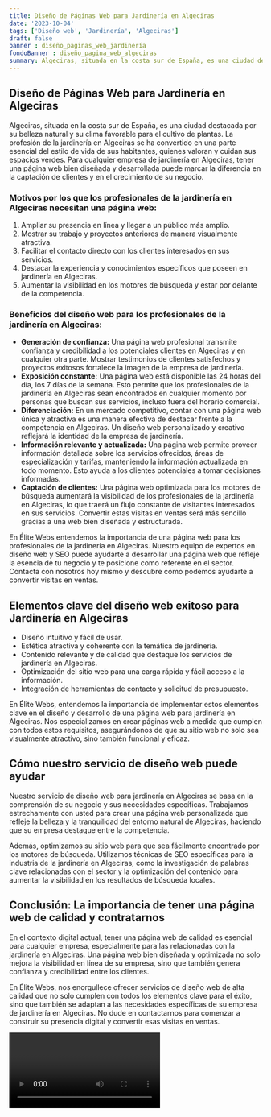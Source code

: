 ```yaml
---
title: Diseño de Páginas Web para Jardinería en Algeciras
date: '2023-10-04'
tags: ['Diseño web', 'Jardinería', 'Algeciras']
draft: false
banner : diseño_paginas_web_jardinería
fondoBanner : diseño_pagina_web_algeciras
summary: Algeciras, situada en la costa sur de España, es una ciudad destacada por su belleza natural y su clima favorable para el cultivo de plantas. La profesión de la jardinería en Algeciras se ha convertido en una parte esencial del estilo de vida de sus habitantes, quienes valoran y cuidan sus espacios verdes. Para cualquier empresa de jardinería en Algeciras, tener una página web bien diseñada y desarrollada puede marcar la diferencia en la captación de clientes y en el crecimiento de su negocio.
---
```


## Diseño de Páginas Web para Jardinería en Algeciras

Algeciras, situada en la costa sur de España, es una ciudad destacada por su belleza natural y su clima favorable para el cultivo de plantas. La profesión de la jardinería en Algeciras se ha convertido en una parte esencial del estilo de vida de sus habitantes, quienes valoran y cuidan sus espacios verdes. Para cualquier empresa de jardinería en Algeciras, tener una página web bien diseñada y desarrollada puede marcar la diferencia en la captación de clientes y en el crecimiento de su negocio.

### Motivos por los que los profesionales de la jardinería en Algeciras necesitan una página web:

1. Ampliar su presencia en línea y llegar a un público más amplio.
2. Mostrar su trabajo y proyectos anteriores de manera visualmente atractiva.
3. Facilitar el contacto directo con los clientes interesados en sus servicios.
4. Destacar la experiencia y conocimientos específicos que poseen en jardinería en Algeciras.
5. Aumentar la visibilidad en los motores de búsqueda y estar por delante de la competencia.

### Beneficios del diseño web para los profesionales de la jardinería en Algeciras:

- **Generación de confianza:** Una página web profesional transmite confianza y credibilidad a los potenciales clientes en Algeciras y en cualquier otra parte. Mostrar testimonios de clientes satisfechos y proyectos exitosos fortalece la imagen de la empresa de jardinería.
- **Exposición constante:** Una página web está disponible las 24 horas del día, los 7 días de la semana. Esto permite que los profesionales de la jardinería en Algeciras sean encontrados en cualquier momento por personas que buscan sus servicios, incluso fuera del horario comercial.
- **Diferenciación:** En un mercado competitivo, contar con una página web única y atractiva es una manera efectiva de destacar frente a la competencia en Algeciras. Un diseño web personalizado y creativo reflejará la identidad de la empresa de jardinería.
- **Información relevante y actualizada:** Una página web permite proveer información detallada sobre los servicios ofrecidos, áreas de especialización y tarifas, manteniendo la información actualizada en todo momento. Esto ayuda a los clientes potenciales a tomar decisiones informadas.
- **Captación de clientes:** Una página web optimizada para los motores de búsqueda aumentará la visibilidad de los profesionales de la jardinería en Algeciras, lo que traerá un flujo constante de visitantes interesados en sus servicios. Convertir estas visitas en ventas será más sencillo gracias a una web bien diseñada y estructurada.

En Élite Webs entendemos la importancia de una página web para los profesionales de la jardinería en Algeciras. Nuestro equipo de expertos en diseño web y SEO puede ayudarte a desarrollar una página web que refleje la esencia de tu negocio y te posicione como referente en el sector. Contacta con nosotros hoy mismo y descubre cómo podemos ayudarte a convertir visitas en ventas.

<GifSeo />

<Cta />

## Elementos clave del diseño web exitoso para Jardinería en Algeciras

- Diseño intuitivo y fácil de usar.
- Estética atractiva y coherente con la temática de jardinería.
- Contenido relevante y de calidad que destaque los servicios de jardinería en Algeciras.
- Optimización del sitio web para una carga rápida y fácil acceso a la información.
- Integración de herramientas de contacto y solicitud de presupuesto.

En Élite Webs, entendemos la importancia de implementar estos elementos clave en el diseño y desarrollo de una página web para jardinería en Algeciras. Nos especializamos en crear páginas web a medida que cumplen con todos estos requisitos, asegurándonos de que su sitio web no solo sea visualmente atractivo, sino también funcional y eficaz.

## Cómo nuestro servicio de diseño web puede ayudar

Nuestro servicio de diseño web para jardinería en Algeciras se basa en la comprensión de su negocio y sus necesidades específicas. Trabajamos estrechamente con usted para crear una página web personalizada que refleje la belleza y la tranquilidad del entorno natural de Algeciras, haciendo que su empresa destaque entre la competencia.

Además, optimizamos su sitio web para que sea fácilmente encontrado por los motores de búsqueda. Utilizamos técnicas de SEO específicas para la industria de la jardinería en Algeciras, como la investigación de palabras clave relacionadas con el sector y la optimización del contenido para aumentar la visibilidad en los resultados de búsqueda locales.

## Conclusión: La importancia de tener una página web de calidad y contratarnos

En el contexto digital actual, tener una página web de calidad es esencial para cualquier empresa, especialmente para las relacionadas con la jardinería en Algeciras. Una página web bien diseñada y optimizada no solo mejora la visibilidad en línea de su empresa, sino que también genera confianza y credibilidad entre los clientes.

En Élite Webs, nos enorgullece ofrecer servicios de diseño web de alta calidad que no solo cumplen con todos los elementos clave para el éxito, sino que también se adaptan a las necesidades específicas de su empresa de jardinería en Algeciras. No dude en contactarnos para comenzar a construir su presencia digital y convertir esas visitas en ventas.

<Video />

<CtaBot job='Jardinería' city='Algeciras'/>

<Gmaps query='Algeciras+españa+maps' />
